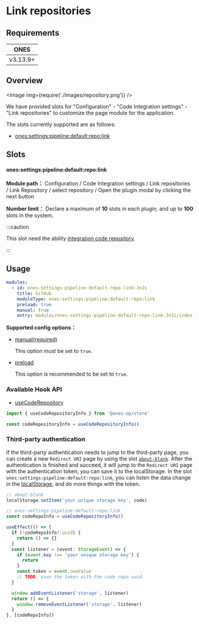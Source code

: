 # Link repositories

## Requirements

|   ONES   |
| :------: |
| v3.13.9+ |

## Overview

<Image img={require('./images/repository.png')} />

We have provided slots for "Configuration" - "Code Integration settings" - "Link repositories" to customize the page module for the application.

The slots currently supported are as follows:

- [ones:settings:pipeline:default:repo:link](#onessettingspipelinedefaultrepolink)

## Slots

#### ones:settings:pipeline:default:repo:link

**Module path：** Configuration / Code Integration settings / Link repositories / Link Repository / select repository / Open the plugin modal by clicking the next button

**Number limit：** Declare a maximum of **10** slots in each plugin, and up to **100** slots in the system.

:::caution

This slot need the ability [integration code repository](../../../../../../business/devops/custom-code-repository/custom-code-repository.mdx).

:::

## Usage

```yaml
modules:
  - id: ones-settings-pipeline-default-repo-link-JnJi
    title: GitHub
    moduleType: ones:settings:pipeline:default:repo:link
    preload: true
    manual: true
    entry: modules/ones-settings-pipeline-default-repo-link-JnJi/index.html
```

**Supported config options：**

- [manual(required)](../../../../../../../reference/config/plugin.yaml#manual)

  This option must be set to `true`.

- [preload](../../../../../../../reference/config/plugin.yaml#preload)

  This option is recommended to be set to `true`.

### Available Hook API

- [useCodeRepository](../../../../../../../reference/packages/store/store.md#useCodeRepository)

```ts
import { useCodeRepositoryInfo } from '@ones-op/store'

const codeRepositoryInfo = useCodeRepositoryInfo()
```

### Third-party authentication

If the third-party authentication needs to jump to the third-party page, you can create a new `Redirect URI` page by using
the slot [`about-blank`](../../../../../global/blank). After the authentication is finished and succeed, it will jump to the
`Redirect URI` page with the authentication token, you can save it to the localStorage. In the slot `ones:settings:pipeline:default:repo:link`,
you can listen the data change in the [localStorage](https://developer.mozilla.org/en-US/docs/Web/API/StorageEvent), and
do more things with the token.

```ts
// about-blank
localStorage.setItem('your unique storage key', code)
```

```ts
// ones:settings:pipeline:default:repo:link
const codeRepoInfo = useCodeRepositoryInfo()

useEffect(() => {
  if (!codeRepoInfo?.uuid) {
    return () => {}
  }
  const listener = (event: StorageEvent) => {
    if (event.key !== 'your unique storage key') {
      return
    }
    const token = event.newValue
    // TODO: save the token with the code repo uuid.
  }

  window.addEventListener('storage', listener)
  return () => {
    window.removeEventListener('storage', listener)
  }
}, [codeRepoInfo])
```
